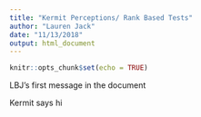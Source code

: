 ```yaml
---
title: "Kermit Perceptions/ Rank Based Tests"
author: "Lauren Jack"
date: "11/13/2018"
output: html_document
---
```


```r
knitr::opts_chunk$set(echo = TRUE)
```

LBJ's first message in the document

Kermit says hi